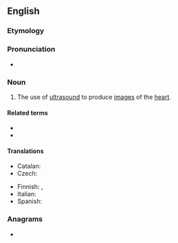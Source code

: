 ==English==

===Etymology===
{{compound|en|echo|cardiography}}

===Pronunciation===
* {{rhymes|en|ɒɡɹəfi}}

===Noun===
{{wikipedia}}
{{en-noun|~|echocardiographies}}

# {{lb|en|medicine}} The use of [[ultrasound]] to produce [[image]]s of the [[heart]].

====Related terms====
* {{l|en|echocardiogram}}
* {{l|en|echocardiograph}}

====Translations====
{{trans-top|use of ultrasound to produce images of the heart}}
* Catalan: {{t|ca|ecocardiografia|f}}
* Czech: {{t|cs|echokardiografie|f}}
{{trans-mid}}
* Finnish: {{t|fi|[[sydän|sydämen]] [[ultraäänikuvaus]]}}, {{t|fi|ekokardiografia}}
* Italian: {{t|it|ecocardiografia|f}}
* Spanish: {{t|es|ecocardiografía|f}}
{{trans-bottom}}

===Anagrams===
* {{anagrams|en|a=aaccdeghhiooprry|cardioechography}}